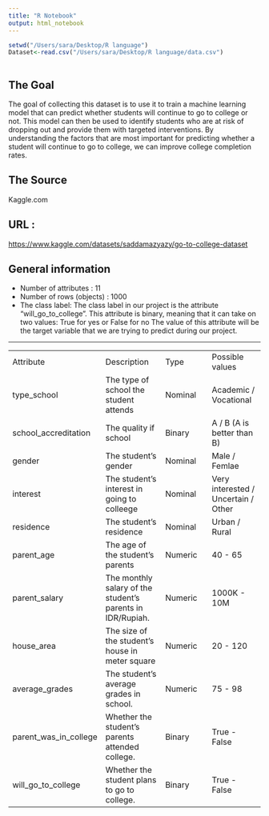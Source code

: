 ```yaml
---
title: "R Notebook"
output: html_notebook
---
```


```r
setwd("/Users/sara/Desktop/R language")
Dataset<-read.csv("/Users/sara/Desktop/R language/data.csv")
 
```

## The Goal

The goal of collecting this dataset is to use it to train a machine learning model that can predict whether students will continue to go to college or not. This model can then be used to identify students who are at risk of dropping out and provide them with targeted interventions. By understanding the factors that are most important for predicting whether a student will continue to go to college, we can improve college completion rates.

## The Source

Kaggle.com

## URL :

<https://www.kaggle.com/datasets/saddamazyazy/go-to-college-dataset>

## General information

-   Number of attributes : 11
-   Number of rows (objects) : 1000
-   The class label: The class label in our project is the attribute "will_go_to_college". This attribute is binary, meaning that it can take on two values: True for yes or False for no The value of this attribute will be the target variable that we are trying to predict during our project.

------------------------------------------------------------------------

|                       |                                                            |         |                                     |
|-----------------|---------------------|-----------------|-----------------|
| Attribute             | Description                                                | Type    | Possible values                     |
| type_school           | The type of school the student attends                     | Nominal | Academic / Vocational               |
| school_accreditation  | The quality if school                                      | Binary  | A / B (A is better than B)          |
| gender                | The student's gender                                       | Nominal | Male / Femlae                       |
| interest              | The student's interest in going to colleege                | Nominal | Very interested / Uncertain / Other |
| residence             | The student's residence                                    | Nominal | Urban / Rural                       |
| parent_age            | The age of the student's parents                           | Numeric | 40 - 65                             |
| parent_salary         | The monthly salary of the student's parents in IDR/Rupiah. | Numeric | 1000K - 10M                         |
| house_area            | The size of the student's house in meter square            | Numeric | 20 - 120                            |
| average_grades        | The student's average grades in school.                    | Numeric | 75 - 98                             |
| parent_was_in_college | Whether the student's parents attended college.            | Binary  | True - False                        |
| will_go_to_college    | Whether the student plans to go to college.                | Binary  | True - False                        |
